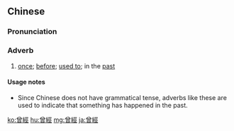 {{also|曾经}}
==Chinese==
{{zh-forms|already; used to|passed through|s=曾经}}

===Pronunciation===
{{zh-pron
|m=céngjīng
|c=cang4 ging1
|h=pfs=chhèn-kîn
|mn=xm,tw:chêng-keng/qz:chn̂g-keng/zz:cheng-keng/tw:chan-keng
|ma=Zh-céngjing.ogg
|cat=adv
}}

===Adverb===
{{zh-adv}}

# [[once]]; [[before]]; [[used to]]; in the [[past]]
#: {{zh-x|我 曾經 是 老師 最 心疼 的 學生。|I '''used to''' be the teacher's most beloved student.}}

====Usage notes====
* Since Chinese does not have grammatical tense, adverbs like these are used to indicate that something has happened in the past.

{{zh-cat|Elementary}}

[[ko:曾經]]
[[hu:曾經]]
[[mg:曾經]]
[[ja:曾經]]